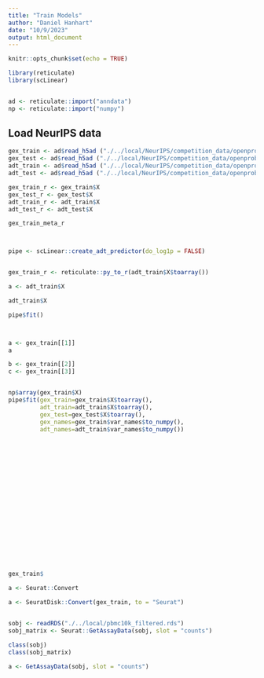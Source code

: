 ```yaml
---
title: "Train Models"
author: "Daniel Hanhart"
date: "10/9/2023"
output: html_document
---
```


```r
knitr::opts_chunk$set(echo = TRUE)

library(reticulate)
library(scLinear)


ad <- reticulate::import("anndata")
np <- reticulate::import("numpy")
```


## Load NeurIPS data


```r

gex_train <- ad$read_h5ad ("./../local/NeurIPS/competition_data/openproblems_bmmc_cite_phase2_rna.censor_dataset.output_train_mod1.h5ad")
gex_test <- ad$read_h5ad ("./../local/NeurIPS/competition_data/openproblems_bmmc_cite_phase2_rna.censor_dataset.output_test_mod1.h5ad")
adt_train <- ad$read_h5ad ("./../local/NeurIPS/competition_data/openproblems_bmmc_cite_phase2_rna.censor_dataset.output_train_mod2.h5ad")
adt_test <- ad$read_h5ad ("./../local/NeurIPS/competition_data/openproblems_bmmc_cite_phase2_rna.censor_dataset.output_test_mod2.h5ad")

gex_train_r <- gex_train$X
gex_test_r <- gex_test$X
adt_train_r <- adt_train$X
adt_test_r <- adt_test$X

gex_train_meta_r



pipe <- scLinear::create_adt_predictor(do_log1p = FALSE)


gex_train_r <- reticulate::py_to_r(adt_train$X$toarray())

a <- adt_train$X

adt_train$X

pipe$fit()



a <- gex_train[[1]]
a

b <- gex_train[[2]]
c <- gex_train[[3]]


np$array(gex_train$X)
pipe$fit(gex_train=gex_train$X$toarray(),
         adt_train=adt_train$X$toarray(),
         gex_test=gex_test$X$toarray(),
         gex_names=gex_train$var_names$to_numpy(),
         adt_names=adt_train$var_names$to_numpy())




















gex_train$

a <- Seurat::Convert

a <- SeuratDisk::Convert(gex_train, to = "Seurat")


sobj <- readRDS("./../local/pbmc10k_filtered.rds")
sobj_matrix <- Seurat::GetAssayData(sobj, slot = "counts")

class(sobj)
class(sobj_matrix)

a <- GetAssayData(sobj, slot = "counts")
```

